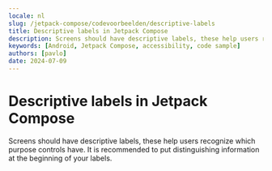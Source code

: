 ```yaml
---
locale: nl
slug: /jetpack-compose/codevoorbeelden/descriptive-labels
title: Descriptive labels in Jetpack Compose
description: Screens should have descriptive labels, these help users recognize which purpose controls have.
keywords: [Android, Jetpack Compose, accessibility, code sample]
authors: [pavlo]
date: 2024-07-09
---
```


# Descriptive labels in Jetpack Compose

Screens should have descriptive labels, these help users recognize which purpose controls have. It is recommended to put distinguishing information at the beginning of your labels.

<CodeSample id="screen-labels" platform="compose" locale="nl"/>
